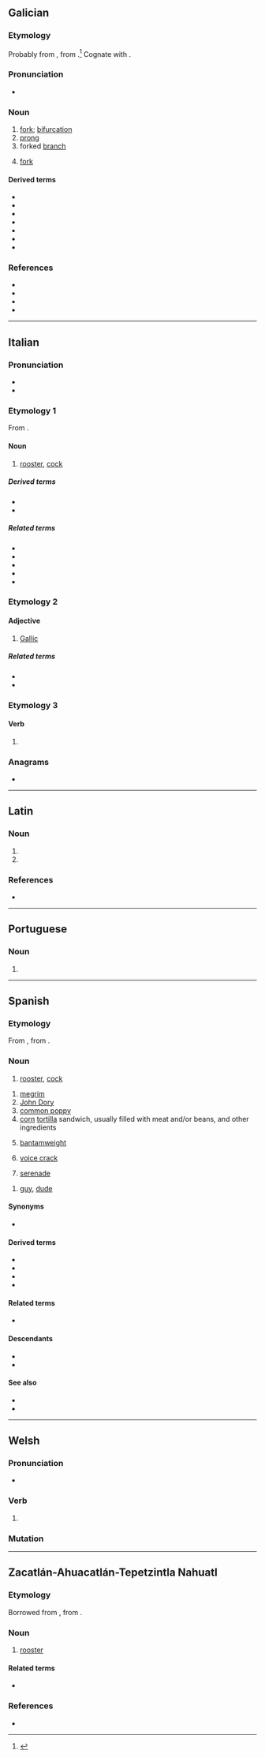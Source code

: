 {{also|Gallo|gallò|Gallo-|gallo-}}
==Galician==

===Etymology===
Probably from {{inh|gl|VL.|*galleus}}, from {{inh|gl|la|galla|t=oak-apple}}.<ref>{{R:DCECH|gajo}}</ref> Cognate with {{cog|pt|galho}}.

===Pronunciation===
* {{IPA|gl|/ˈɡaʎo̝/}}

===Noun===
{{gl-noun|m}}

# [[fork]]; [[bifurcation]]
# [[prong]]
# forked [[branch]]
# {{lb|gl|tools}} [[fork]]

====Derived terms====
* {{l|gl|esgallar}}
* {{l|gl|gallado}}
* {{l|gl|gallar}}
* {{l|gl|galleiro}}
* {{l|gl|galleta}}
* {{l|gl|galleto}}
* {{l|gl|co gallo de}}

===References===
* {{R:gl:CX}}
* {{R:DDLG}}
* {{R:TILG|gallo (galla)}}
* {{R:TLPGP}}
<references/>

----

==Italian==

===Pronunciation===
* {{it-IPA}}
* {{rhymes|it|allo}}

===Etymology 1===
From {{inh|it|la|gallus||rooster}}.

====Noun====
{{it-noun|m|f=gallina}}

# [[rooster]], [[cock]]

=====Derived terms=====
* {{l|it|gallismo}}
* {{l|it|gallo cedrone}}

=====Related terms=====
* {{l|it|gallare}}
* {{l|it|galletto}}
* {{l|it|gallicinio}}
* {{l|it|galliformi}}
* {{l|it|gallina}}

===Etymology 2===

====Adjective====
{{it-adj|gall}}

# [[Gallic]]

=====Related terms=====
* {{l|it|Gallia}}
* {{l|it|gallico}}

===Etymology 3===

====Verb====
{{head|it|verb form}}

# {{inflection of|it|gallare||1|s|pres|indc}}

===Anagrams===
* {{l|it|algol}}

----

==Latin==

===Noun===
{{la-noun-form|gallō}}

# {{inflection of|la|gallus||dat|s}}
# {{inflection of|la|gallus||abl|s}}

===References===
* {{R:du Cange}}

----

==Portuguese==

===Noun===
{{pt-noun|m|s|f=gallinha}}

# {{obsolete spelling of|pt|galo}}

----

==Spanish==

===Etymology===
From {{inh|es|osp|-}}, from {{inh|es|la|gallus||rooster}}.

===Noun===
{{es-noun|m|f=gallina}}

# [[rooster]], [[cock]] {{gloss|male domestic chicken}}

{{es-noun|m}}

# [[megrim]] {{gloss|genus ''[[Lepidorhombus]]'', a kind of fish}}
# [[John Dory]] {{gloss|edible marine fish; ''[[Zeus faber]]'' or ''[[Zeus ocellata]]''}}
# [[common poppy]] {{gloss|''[[Papaver rhoeas]]''}}
# [[corn]] [[tortilla]] sandwich, usually filled with meat and/or beans, and other ingredients
# {{lb|es|boxing}} [[bantamweight]] {{gloss|weight class ranging from 112 to 118 pounds}}
# [[voice crack]] {{gloss|sudden, unintentional change in register, especially during puberty or while singing}}
# {{lb|es|Mexico}} [[serenade]] {{gloss|love song sung directly to one's love interest}}

{{es-noun|m|f=galla}}

# {{lb|es|Chile|colloquial}} [[guy]], [[dude]]

====Synonyms====
* {{sense|guy, dude}} {{l|es|tipo}}

====Derived terms====
* {{l|es|gallo pinto|g=m}}
* {{l|es|pico de gallo|g=m}}
* {{l|es|gallo lira}}
* {{l|es|pelar el gallo}}

====Related terms====
* {{l|es|gallina}}

====Descendants====
* {{desc|bor=1|poi|ca̱yu}}
* {{desc|bor=1|plo|ga̱yu}}

====See also====
* {{l|es|polla|g=f}}
* {{l|es|pollo|g=m}}

{{topics|es|Male animals}}

----

==Welsh==

===Pronunciation===
* {{IPA|cy|/ˈɡaɬɔ/}}

===Verb===
{{head|cy|verb form}}

# {{inflection of|cy|gallu||3|s|pres|subj}}

===Mutation===
{{cy-mut-auto}}

----

==Zacatlán-Ahuacatlán-Tepetzintla Nahuatl==

===Etymology===
Borrowed from {{bor|nhi|es|gallo}}, from {{der|nhi|la|gallus}}.

===Noun===
{{head|nhi|noun}}

# [[rooster]]

====Related terms====
* {{l|nhi|caxtil}}

===References===
* {{cite-book|author=Instituto Lingüístico de Verano, A.C.|authorlink=Instituto Lingüístico de Verano (Mexico)|title=Pequeño diccionario ilustrado: Náhuatl de los municipios de Zacatlán, Tepetzintla y Ahuacatlán|url=https://www.sil.org/resources/archives/13322|edition=segunda edición|location=Tlalpan, D.F. México|publisher=Instituto Lingüístico de Verano, A.C.|year=2006|page=8}}